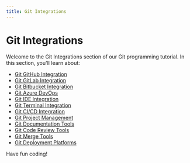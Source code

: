 ```yaml
---
title: Git Integrations
---
```


# Git Integrations

Welcome to the Git Integrations section of our Git programming tutorial. In this section, you'll learn about:

- [Git GitHub Integration](./0-git-github-integration.mdx)
- [Git GitLab Integration](./1-git-gitlab-integration.mdx)
- [Git Bitbucket Integration](./2-git-bitbucket-integration.mdx)
- [Git Azure DevOps](./3-git-azure-devops.mdx)
- [Git IDE Integration](./4-git-ide-integration.mdx)
- [Git Terminal Integration](./5-git-terminal-integration.mdx)
- [Git CI/CD Integration](./6-git-cicd-integration.mdx)
- [Git Project Management](./7-git-project-management.mdx)
- [Git Documentation Tools](./8-git-documentation-tools.mdx)
- [Git Code Review Tools](./9-git-code-review-tools.mdx)
- [Git Merge Tools](./10-git-merge-tools.mdx)
- [Git Deployment Platforms](./11-git-deployment-platforms.mdx)

Have fun coding!